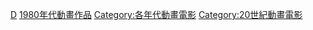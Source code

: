 [[Category:1980年代電影作品|D]]
[[Category:1980年代動畫作品|]]
[[Category:各年代動畫電影|Category:各年代動畫電影]]
[[Category:20世紀動畫電影|Category:20世紀動畫電影]]